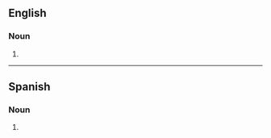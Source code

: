 {{also|Bildungsromans}}
==English==

===Noun===
{{head|en|noun form}}

# {{plural of|en|bildungsroman}}

----

==Spanish==

===Noun===
{{head|es|noun form|g=m-p}}

# {{plural of|es|bildungsroman}}